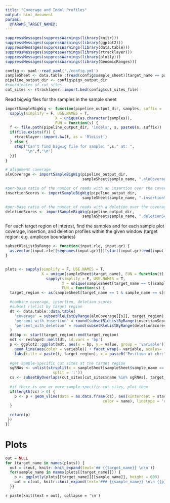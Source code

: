 ```yaml
---
title: "Coverage and Indel Profiles"
output: html_document
params: 
  @PARAMS_TARGET_NAME@: 
---
```


```r
suppressMessages(suppressWarnings(library(knitr)))
suppressMessages(suppressWarnings(library(ggplot2)))
suppressMessages(suppressWarnings(library(data.table)))
suppressMessages(suppressWarnings(library(rtracklayer)))
suppressMessages(suppressWarnings(library(plotly)))
suppressMessages(suppressWarnings(library(GenomicRanges)))

config <- yaml::read_yaml('./config.yml')
sampleSheet <- data.table::fread(config$sample_sheet)[target_name == params$target_name]
pipeline_output_dir <- config$pigx_output_dir
#coordinates of cut sites 
cut_sites <- rtracklayer::import.bed(config$cut_sites_file)
```

Read bigwig files for the samples in the sample sheet
```r
importSampleBigWig <- function(pipeline_output_dir, samples, suffix = '.alnCoverage.bigwig') {
  sapply(simplify = F, USE.NAMES = T, 
                      X = unique(as.character(samples)), 
                      FUN = function(s) {
  f <- file.path(pipeline_output_dir, 'indels', s, paste0(s, suffix))
  if(file.exists(f)) {
    rtracklayer::import.bw(f, as = 'RleList')
  } else {
    stop("Can't find bigwig file for sample: ",s," at: ",
         "\n",f,"\n")
  }})
}

# alignment coverage 
alnCoverage <- importSampleBigWig(pipeline_output_dir, 
                                  sampleSheet$sample_name, ".alnCoverage.bigwig")

#per-base ratio of the number of reads with an insertion over the coverage
insertionScores <- importSampleBigWig(pipeline_output_dir, 
                                  sampleSheet$sample_name, ".insertionScores.bigwig")

#per-base ratio of the number of reads with a deletion over the coverage
deletionScores <- importSampleBigWig(pipeline_output_dir, 
                                  sampleSheet$sample_name, ".deletionScores.bigwig")

```

For each target region of interest, find the samples and for each sample plot coverage, insertion, and deletion profiles within the given window (target region: e.g. amplicon boundaries)

```r
subsetRleListByRange <- function(input.rle, input.gr) {
  as.vector(input.rle[[seqnames(input.gr)]])[start(input.gr):end(input.gr)]
}


plots <- sapply(simplify = F, USE.NAMES = T, 
                X = unique(sampleSheet$target_name), FUN = function(t) {
                  sapply(simplify = F, USE.NAMES = T, 
                         X = unique(sampleSheet[target_name == t]$sample_name), 
                         FUN = function(s) {
  target_region <- as(sampleSheet[target_name == t & sample_name == s]$target_region, 'GRanges')

  #combine coverage, insertion, deletion scores
  #subset rlelist by target region
  dt <- data.table::data.table(
    'coverage' = subsetRleListByRange(alnCoverage[[s]], target_region), 
    'percent_with_insertion' = round(subsetRleListByRange(insertionScores[[s]], target_region) * 100, 2), #percent 
    'percent_with_deletion' = round(subsetRleListByRange(deletionScores[[s]], target_region) * 100, 2) #percent
  )
  dt$bp <- start(target_region):end(target_region)
  mdt <- reshape2::melt(dt, id.vars = 'bp')
  p <- ggplot2::ggplot(mdt, aes(x = bp, y = value, group = 'variable')) + 
    geom_line(aes(color = variable)) + facet_wrap(~ variable, scales= 'free_y', nrow = 3) + 
    labs(title = paste(t, target_region), x = paste0("Position at chr:",seqnames(target_region)), y = '')
  
  #get sample-specific cut sites at the target region
  sgRNAs <- unlist(strsplit(x = sampleSheet[sampleSheet$sample_name == s,]$sgRNA_ids, 
                     split = ':'))
  cs <- subsetByOverlaps(cut_sites[cut_sites$name %in% sgRNAs], target_region, ignore.strand = TRUE)
  
  #if there is one or more sample-specific cut sites, plot them 
  if(length(cs) > 0) {
    p <- p + geom_vline(data = as.data.frame(cs), aes(xintercept = start, 
                                           color = name), linetype = 'dotted')
  }

  return(p)
 })
})

```


# Plots

```r
out = NULL
for (target_name in names(plots)) {
  out = c(out, knitr::knit_expand(text='## {{target_name}} \n\n'))
  for(sample_name in names(plots[[target_name]])) {
    p <- ggplotly(plots[[target_name]][[sample_name]], height = 600)
    out = c(out, knitr::knit_expand(text='### {{sample_name}} \n\n {{p}} \n\n'))
  }}
```

`r paste(knit(text = out), collapse = '\n')`
